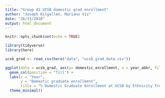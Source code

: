 ```yaml
---
title: "Group 42 UCSB domestic grad enrollment"
author: "Joseph Kilgallen, Mariano Viz"
date: "26/11/2020"
output: html_document
---
```


```r
knitr::opts_chunk$set(echo = TRUE)

library(tidyverse)
library(here)

```


```r
ucsb_grad <- read_csv(here("data", "ucsb_grad_data.csv"))
```


```r
ggplot(data = ucsb_grad, aes(y= domestic_enrollment, x = year_abbr, fill = ethnicity)) +
  geom_col(position = "fill") +
  labs(x = "Year", 
       y = "Domestic graduate enrollment",
       title = "% Domestic Graduate Enrollment at UCSB by Ethnicity from 2008-2019") +
  theme_minimal()
```


